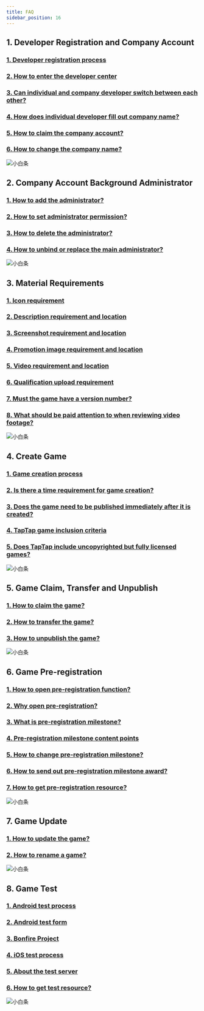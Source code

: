 ```yaml
---
title: FAQ
sidebar_position: 16
---
```


## **1. Developer Registration and Company Account**  

### [<FaqLink>1. Developer registration process</FaqLink>](/store/store-register/)  
### [<FaqLink>2. How to enter the developer center</FaqLink>](/store/store-register/)  
### [<FaqLink>3. Can individual and company developer switch between each other?</FaqLink>](/store/store-register/)    
### [<FaqLink>4. How does individual developer fill out company name?</FaqLink>](/store/store-register/)  
### [<FaqLink>5. How to claim the company account?</FaqLink>](/store/store-register/)  
### [<FaqLink>6. How to change the company name?</FaqLink>](/store/store-register/)  
![小白条](https://img.tapimg.com/market/images/c53d78b9b120276b53f82aebb0d01537.png)  


## **2. Company Account Background Administrator**  

### [<FaqLink>1. How to add the administrator?</FaqLink>](/store/)  
### [<FaqLink>2. How to set administrator permission?</FaqLink>](/store/)  
### [<FaqLink>3. How to delete the administrator?</FaqLink>](/store/)
### [<FaqLink>4. How to unbind or replace the main administrator?</FaqLink>](/store/)
![小白条](https://img.tapimg.com/market/images/c53d78b9b120276b53f82aebb0d01537.png)  


## **3. Material Requirements**  

### [<FaqLink>1. Icon requirement</FaqLink>](/store/store-material/)  
### [<FaqLink>2. Description requirement and location</FaqLink>](/store/store-material/)    
### [<FaqLink>3. Screenshot requirement and location</FaqLink>](/store/store-material/)   
### [<FaqLink>4. Promotion image requirement and location</FaqLink>](/store/store-material/)    
### [<FaqLink>5. Video requirement and location</FaqLink>](/store/store-material/)   
### [<FaqLink>6. Qualification upload requirement</FaqLink>](/store/store-material/)   
### [<FaqLink>7. Must the game have a version number?</FaqLink>](/store/store-material/)    
### [<FaqLink>8. What should be paid attention to when reviewing video footage?</FaqLink>](/store/store-material/)  
![小白条](https://img.tapimg.com/market/images/c53d78b9b120276b53f82aebb0d01537.png)  


## **4. Create Game**  

### [<FaqLink>1. Game creation process</FaqLink>](/store/store-creategame/)    
### [<FaqLink>2. Is there a time requirement for game creation?</FaqLink>](/store/store-register/)
### [<FaqLink>3. Does the game need to be published immediately after it is created?</FaqLink>](/store/store-creategame/)
### [<FaqLink>4. TapTap game inclusion criteria</FaqLink>](/store/store-creategame/)
### [<FaqLink>5. Does TapTap include uncopyrighted but fully licensed games?</FaqLink>](/store/store-material/)   
![小白条](https://img.tapimg.com/market/images/c53d78b9b120276b53f82aebb0d01537.png)  


## **5. Game Claim, Transfer and Unpublish**  

### [<FaqLink>1. How to claim the game?</FaqLink>](/store/store-creategame/)
### [<FaqLink>2. How to transfer the game?</FaqLink>](/store/store-creategame/)  
### [<FaqLink>3. How to unpublish the game?</FaqLink>](/store/store-creategame/)
![小白条](https://img.tapimg.com/market/images/c53d78b9b120276b53f82aebb0d01537.png)  

## **6. Game Pre-registration**  

### [<FaqLink>1. How to open pre-registration function?</FaqLink>](/store/store-order/)  
### [<FaqLink>2. Why open pre-registration?</FaqLink>](/store/store-order/)   
### [<FaqLink>3. What is pre-registration milestone?</FaqLink>](/store/store-order/)   
### [<FaqLink>4. Pre-registration milestone content points</FaqLink>](/store/store-order/)   
### [<FaqLink>5. How to change pre-registration milestone?</FaqLink>](/store/store-order/)   
### [<FaqLink>6. How to send out pre-registration milestone award?</FaqLink>](/store/store-order/)   
### [<FaqLink>7. How to get pre-registration resource?</FaqLink>](/store/store-order/)  
![小白条](https://img.tapimg.com/market/images/c53d78b9b120276b53f82aebb0d01537.png)  


## **7. Game Update**  

### [<FaqLink>1. How to update the game?</FaqLink>](/store/store-update/)   
### [<FaqLink>2. How to rename a game?</FaqLink>](/store/store-update/)  
![小白条](https://img.tapimg.com/market/images/c53d78b9b120276b53f82aebb0d01537.png)  


## **8. Game Test**  

### [<FaqLink>1. Android test process</FaqLink>](/store/store-test/)
### [<FaqLink>2. Android test form</FaqLink>](/store/store-test/)
### [<FaqLink>3. Bonfire Project</FaqLink>](/store/store-test/)
### [<FaqLink>4. iOS test process</FaqLink>](/store/store-test/)
### [<FaqLink>5. About the test server</FaqLink>](/store/store-test/)
### [<FaqLink>6. How to get test resource?</FaqLink>](/store/store-test/)
![小白条](https://img.tapimg.com/market/images/c53d78b9b120276b53f82aebb0d01537.png)  
